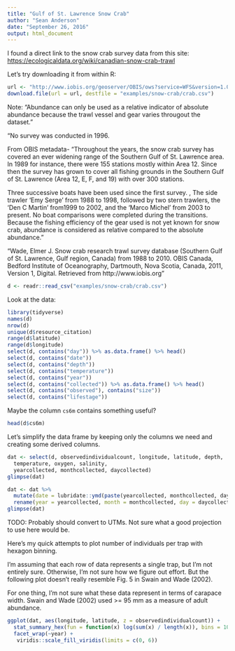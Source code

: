 ```yaml
---
title: "Gulf of St. Lawrence Snow Crab"
author: "Sean Anderson"
date: "September 26, 2016"
output: html_document
---
```


I found a direct link to the snow crab survey data from this site: <https://ecologicaldata.org/wiki/canadian-snow-crab-trawl>

Let's try downloading it from within R:

```r
url <- "http://www.iobis.org/geoserver/OBIS/ows?service=WFS&version=1.0.0&request=GetFeature&typeName=OBIS:points_ex&outputFormat=csv&VIEWPARAMS=where:resource_id=2348"
download.file(url = url, destfile = "examples/snow-crab/crab.csv")
```

Note: "Abundance can only be used as a relative indicator of absolute abundance because the trawl vessel and gear varies througout the dataset."

"No survey was conducted in 1996. 

From OBIS metadata- "Throughout the years, the snow crab survey has covered an ever widening range of the Southern Gulf of St. Lawrence area. In 1989 for instance, there were 155 stations mostly within Area 12. Since then the survey has grown to cover all fishing grounds in the Southern Gulf of St. Lawrence (Area 12, E, F, and 19) with over 300 stations.

Three successive boats have been used since the first survey. , The side trawler 'Emy Serge' from 1988 to 1998, followed by two stern trawlers, the 'Den C Martin' from1999 to 2002, and the 'Marco Michel' from 2003 to present. No boat comparisons were completed during the transitions. Because the fishing efficiency of the gear used is not yet known for snow crab, abundance is considered as relative compared to the absolute abundance."

"Wade, Elmer J. Snow crab research trawl survey database (Southern Gulf of St. Lawrence, Gulf region, Canada) from 1988 to 2010. OBIS Canada, Bedford Institute of Oceanography, Dartmouth, Nova Scotia, Canada, 2011, Version 1, Digital. Retrieved from http://www.iobis.org"

```r
d <- readr::read_csv("examples/snow-crab/crab.csv")
```

Look at the data:

```r
library(tidyverse)
names(d)
nrow(d)
unique(d$resource_citation)
range(d$latitude)
range(d$longitude)
select(d, contains("day")) %>% as.data.frame() %>% head()
select(d, contains("date"))
select(d, contains("depth"))
select(d, contains("temperature"))
select(d, contains("year"))
select(d, contains("collected")) %>% as.data.frame() %>% head()
select(d, contains("observed"), contains("size"))
select(d, contains("lifestage"))
```

Maybe the column `cs6m` contains something useful?

```r
head(d$cs6m)
```

Let's simplify the data frame by keeping only the columns we need and creating some derived columns.

```r
dat <- select(d, observedindividualcount, longitude, latitude, depth, 
  temperature, oxygen, salinity, 
  yearcollected, monthcollected, daycollected)
glimpse(dat)

dat <- dat %>%
  mutate(date = lubridate::ymd(paste(yearcollected, monthcollected, daycollected))) %>%
  rename(year = yearcollected, month = monthcollected, day = daycollected)
glimpse(dat)
```

TODO: Probably should convert to UTMs. Not sure what a good projection to use here would be.

Here's my quick attempts to plot number of individuals per trap with hexagon binning.

I'm assuming that each row of data represents a single trap, but I'm not entirely sure. Otherwise, I'm not sure how we figure out effort. But the following plot doesn't really resemble Fig. 5 in Swain and Wade (2002).

For one thing, I'm not sure what these data represent in terms of carapace width. Swain and Wade (2002) used >= 95 mm as a measure of adult abundance. 

```r
ggplot(dat, aes(longitude, latitude, z = observedindividualcount)) + 
  stat_summary_hex(fun = function(x) log(sum(x) / length(x)), bins = 10) +
  facet_wrap(~year) +
   viridis::scale_fill_viridis(limits = c(0, 6))
```


